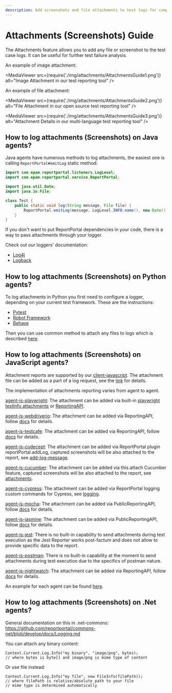 ```yaml
---
description: Add screenshots and file attachments to test logs for comprehensive test failure analysis and debugging in ReportPortal.
---
```


# Attachments (Screenshots) Guide

The Attachments feature allows you to add any file or screenshot to the test case logs. It can be useful for further test failure analysis.

An example of image attachment:

<MediaViewer src={require('./img/attachments/AttachmentsGuide1.png')} alt="Image Attachment in our test reporting tool" />

An example of file attachment:

<MediaViewer src={require('./img/attachments/AttachmentsGuide2.png')} alt="File Attachment in our open source test reporting tool" />

<MediaViewer src={require('./img/attachments/AttachmentsGuide3.png')} alt="Attachment Details in our multi-language test reporting tool" />

## How to log attachments (Screenshots) on Java agents?

Java agents have numerous methods to log attachments, the easiest one is calling `ReportPortal#emitLog` static method:

```java
import com.epam.reportportal.listeners.LogLevel;
import com.epam.reportportal.service.ReportPortal;

import java.util.Date;
import java.io.File;

class Test {
	public static void log(String message, File file) {
		ReportPortal.emitLog(message, LogLevel.INFO.name(), new Date(), file);
	}
}
```

If you don't want to put ReportPortal dependencies in your code, there is a way to pass attachments through your logger.

Check out our loggers' documentation:

* [Log4j](https://github.com/reportportal/logger-java-log4j#attaching-files-screenshots-videos-archives-reports-etc)
* [Logback](https://github.com/reportportal/logger-java-logback#attaching-files-screenshots-videos-archives-reports-etc)

## How to log attachments (Screenshots) on Python agents?

To log attachments in Python you first need to configure a logger, depending on your current test framework. These are the instructions: 

* [Pytest](https://github.com/reportportal/agent-python-pytest#examples)
* [Robot Framework](https://github.com/reportportal/agent-Python-RobotFramework#logging)
* [Behave](https://github.com/reportportal/agent-python-behave#logging)

Then you can use common method to attach any files to logs which is described [here](https://github.com/reportportal/client-Python#send-attachment-screenshots).

## How to log attachments (Screenshots) on JavaScript agents?

Attachment reports are supported by our [client-javascript](https://github.com/reportportal/client-javascript). The attachment file can be added as a part of a log request, see the [link](https://github.com/reportportal/client-javascript#sendlog) for details.

The implementation of attachments reporting varies from agent to agent.

[agent-js-playwright](https://github.com/reportportal/agent-js-playwright):
The attachment can be added via built-in [playwright testInfo attachments](https://playwright.dev/docs/api/class-testinfo#test-info-attachments) or [ReportingAPI](https://github.com/reportportal/agent-js-playwright#log).

[agent-js-webdriverio](https://github.com/reportportal/agent-js-webdriverio):
The attachment can be added via ReportingAPI, follow [docs](https://github.com/reportportal/agent-js-webdriverio#log) for details.

[agent-js-testcafe](https://github.com/reportportal/agent-js-testcafe):
The attachment can be added via ReportingAPI, follow [docs](https://github.com/reportportal/agent-js-testcafe#log) for details.

[agent-js-codecept](https://github.com/reportportal/agent-js-codecept):
The attachment can be added via ReportPortal plugin reportPortal.addLog, captured screenshots will be also attached to the report, see [add-log-message](https://github.com/reportportal/agent-js-codecept#add-log-message).

[agent-js-cucumber](https://github.com/reportportal/agent-js-cucumber):
The attachment can be added via this.attach Cucumber feature, captured screenshots will be also attached to the report, see [attachments](https://github.com/reportportal/agent-js-cucumber#attachments).

[agent-js-cypress](https://github.com/reportportal/agent-js-cypress):
The attachment can be added via ReportPortal logging custom commands for Cypress, see [logging](https://github.com/reportportal/agent-js-cypress#logging).

[agent-js-mocha](https://github.com/reportportal/agent-js-mocha):
The attachment can be added via PublicReportingAPI, follow [docs](https://github.com/reportportal/agent-js-mocha#report-logs-and-attachments) for details.

[agent-js-jasmine](https://github.com/reportportal/agent-js-jasmine):
The attachment can be added via PublicReportingAPI, follow [docs](https://github.com/reportportal/agent-js-jasmine#report-logs-and-attachments) for details.

[agent-js-jest](https://github.com/reportportal/agent-js-jest):
There is no built-in capability to send attachments during test execution as the Jest Reporter works post-factum and does not allow to provide specific data to the report.

[agent-js-postman](https://github.com/reportportal/agent-js-postman):
There is no built-in capability at the moment to send attachments during test execution due to the specifics of postman nature.

[agent-js-nightwatch](https://github.com/reportportal/agent-js-nightwatch):
The attachment can be added via ReportingAPI, follow [docs](https://github.com/reportportal/agent-js-nightwatch#log) for details.

An example for each agent can be found [here](https://github.com/reportportal/examples-js). 

## How to log attachments (Screenshots) on .Net agents?

General documentation on this in .net-commons: https://github.com/reportportal/commons-net/blob/develop/docs/Logging.md

You can attach any binary content:

```
Context.Current.Log.Info("my binary", "image/png", bytes);
// where bytes is byte[] and image/png is mime type of content
```

Or use file instead:

```
Context.Current.Log.Info("my file", new FileInfo(filePath));
// where filePath is relative/absolute path to your file
// mime type is determined automatically 
```

